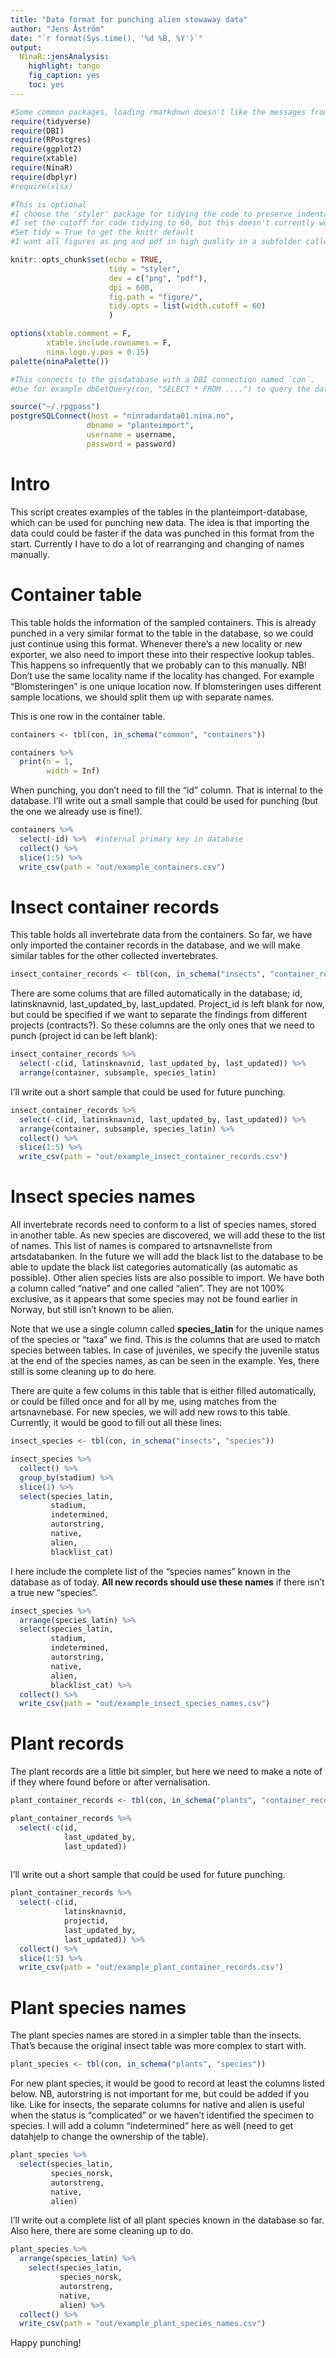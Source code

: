```yaml
---
title: "Data format for punching alien stowaway data"
author: "Jens Åström"
date: "`r format(Sys.time(), '%d %B, %Y')`"
output: 
  NinaR::jensAnalysis:
    highlight: tango
    fig_caption: yes
    toc: yes
---
```



```r
#Some common packages, loading rmarkdown doesn't like the messages from tidyverse, so we don't include this in the document'
require(tidyverse)
require(DBI)
require(RPostgres)
require(ggplot2)
require(xtable)
require(NinaR)
require(dbplyr)
#require(xlsx)
```


```r
#This is optional
#I choose the 'styler' package for tidying the code to preserve indentations
#I set the cutoff for code tidying to 60, but this doesn't currently work with styler.
#Set tidy = True to get the knitr default
#I want all figures as png and pdf in high quality in a subfolder called figure 

knitr::opts_chunk$set(echo = TRUE, 
                      tidy = "styler",
                      dev = c("png", "pdf"),
                      dpi = 600,
                      fig.path = "figure/",
                      tidy.opts = list(width.cutoff = 60)
                      )

options(xtable.comment = F, 
        xtable.include.rownames = F, 
        nina.logo.y.pos = 0.15)
palette(ninaPalette())
```



```r
#This connects to the gisdatabase with a DBI connection named `con`.
#Use for example dbGetQuery(con, "SELECT * FROM ....") to query the database

source("~/.rpgpass")
postgreSQLConnect(host = "ninradardata01.nina.no", 
                 dbname = "planteimport", 
                 username = username, 
                 password = password)
```

Intro
=======
This script creates examples of the tables in the planteimport-database, which can be used for punching new data. The idea is that importing the data could could be faster if the data was punched in this format from the start. Currently I have to do a lot of rearranging and changing of names manually.


Container table
==========
This table holds the information of the sampled containers. This is already punched in a very similar format to the table in the database, so we could just continue using this format. Whenever there's a new locality or new exporter, we also need to import these into their respective lookup tables. This happens so infrequently that we probably can to this manually. NB! Don't use the same locality name if the locality has changed. For example "Blomsteringen" is one unique location now. If blomsteringen uses different sample locations, we should split them up with separate names.

This is one row in the container table.

```r
containers <- tbl(con, in_schema("common", "containers"))

containers %>% 
  print(n = 1,
        width = Inf)
```
When punching, you don't need to fill the "id" column. That is internal to the database. I'll write out a small sample that could be used for punching (but the one we already use is fine!).


```r
containers %>% 
  select(-id) %>%  #internal primary key in database
  collect() %>% 
  slice(1:5) %>% 
  write_csv(path = "out/example_containers.csv")

```

Insect container records 
===========
This table holds all invertebrate data from the containers. So far, we have only imported the container records in the database, and we will make similar tables for the other collected invertebrates.

```r
insect_container_records <- tbl(con, in_schema("insects", "container_records"))

```

There are some colums that are filled automatically in the database; id, latinsknavnid, last_updated_by, last_updated. Project_id is left blank for now, but could be specified if we want to separate the findings from different projects (contracts?). So these columns are the only ones that we need to punch (project id can be left blank):

```r
insect_container_records %>% 
  select(-c(id, latinsknavnid, last_updated_by, last_updated)) %>% 
  arrange(container, subsample, species_latin) 
```

I'll write out a short sample that could be used for future punching.

```r
insect_container_records %>% 
  select(-c(id, latinsknavnid, last_updated_by, last_updated)) %>% 
  arrange(container, subsample, species_latin) %>% 
  collect() %>% 
  slice(1:5) %>% 
  write_csv(path = "out/example_insect_container_records.csv")
```

Insect species names
==========
All invertebrate records need to conform to a list of species names, stored in another table. As new species are discovered, we will add these to the list of names. This list of names is compared to artsnavneliste from artsdatabanken. In the future we will add the black list to the database to be able to update the black list categories automatically (as automatic as possible). Other alien species lists are also possible to import. We have both a column called "native" and one called "alien". They are not 100% exclusive, as it appears that some species may not be found earlier in Norway, but still isn't known to be alien.

Note that we use a single column called **species_latin** for the unique names of the species or "taxa" we find. This is the columns that are used to match species between tables. In case of juveniles, we specify the juvenile status at the end of the species names, as can be seen in the example. Yes, there still is some cleaning up to do here.

There are quite a few colums in this table that is either filled automatically, or could be filled once and for all by me, using matches from the artsnavnebase. For new species, we will add new rows to this table. Currently, it would be good to fill out all these lines:

```r
insect_species <- tbl(con, in_schema("insects", "species"))
```


```r
insect_species %>% 
  collect() %>% 
  group_by(stadium) %>% 
  slice(1) %>% 
  select(species_latin,
         stadium,
         indetermined,
         autorstring,
         native,
         alien,
         blacklist_cat)
```

I here include the complete list of the "species names" known in the database as of today. **All new records should use these names** if there isn't a true new "species". 

```r
insect_species %>% 
  arrange(species_latin) %>% 
  select(species_latin,
         stadium,
         indetermined,
         autorstring,
         native,
         alien,
         blacklist_cat) %>% 
  collect() %>% 
  write_csv(path = "out/example_insect_species_names.csv")
```


Plant records
=======
The plant records are a little bit simpler, but here we need to make a note of if they where found before or after vernalisation.

```r
plant_container_records <- tbl(con, in_schema("plants", "container_records"))

plant_container_records %>% 
  select(-c(id, 
            last_updated_by,
            last_updated))
  
```
I'll write out a short sample that could be used for future punching. 


```r
plant_container_records %>% 
  select(-c(id, 
            latinsknavnid,
            projectid,
            last_updated_by,
            last_updated)) %>% 
  collect() %>% 
  slice(1:5) %>% 
  write_csv(path = "out/example_plant_container_records.csv")
```


Plant species names
==========
The plant species names are stored in a simpler table than the insects. That's because the original insect table was more complex to start with. 

```r
plant_species <- tbl(con, in_schema("plants", "species")) 

```

For new plant species, it would be good to record at least the columns listed below. NB, autorstring is not important for me, but could be added if you like. Like for insects, the separate columns for native and alien is useful when the status is "complicated" or we haven't identified the specimen to species. I will add a column "indetermined" here as well (need to get datahjelp to change the ownership of the table).

```r
plant_species %>% 
  select(species_latin,
         species_norsk,
         autorstreng,
         native,
         alien)
```

I'll write out a complete list of all plant species known in the database so far. Also here, there are some cleaning up to do.

```r

plant_species %>% 
  arrange(species_latin) %>% 
    select(species_latin,
           species_norsk,
           autorstreng,
           native,
           alien) %>% 
  collect() %>% 
  write_csv(path = "out/example_plant_species_names.csv")

```


Happy punching!
